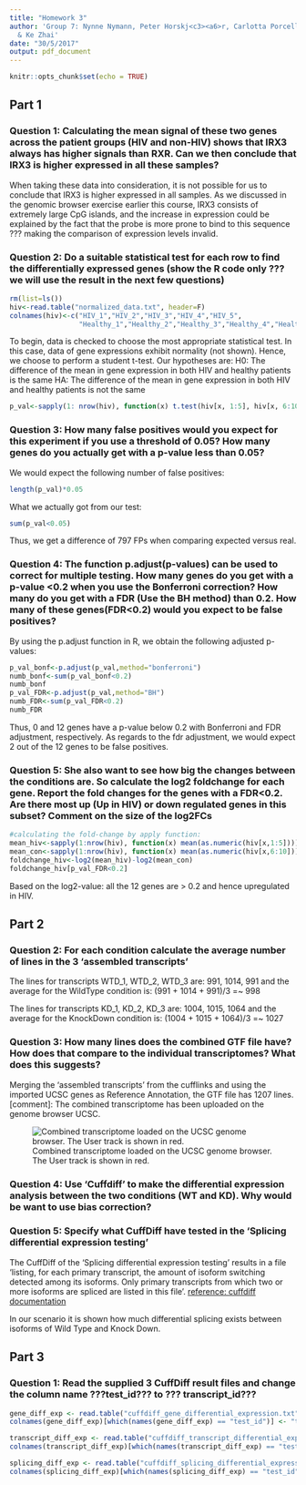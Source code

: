 ```yaml
---
title: "Homework 3"
author: 'Group 7: Nynne Nymann, Peter Horskj<c3><a6>r, Carlotta Porcelli, Max Tomlinson
  & Ke Zhai'
date: "30/5/2017"
output: pdf_document
---
```


```r
knitr::opts_chunk$set(echo = TRUE)
```
## Part 1
### Question 1: Calculating the mean signal of these two genes across the patient groups (HIV and non-HIV) shows that IRX3 always has higher signals than RXR. Can we then conclude that IRX3 is higher expressed in all these samples?

When taking these data into consideration, it is not possible for us to conclude that IRX3 is higher expressed in all samples. As we discussed in the genomic browser exercise earlier this course, IRX3 consists of extremely large CpG islands, and the increase in expression could be explained by the fact that the probe is more prone to bind to this sequence ??? making the comparison of expression levels invalid. 

### Question 2: Do a suitable statistical test for each row to find the differentially expressed genes (show the R code only ??? we will use the result in the next few questions)

```r
rm(list=ls())
hiv<-read.table("normalized_data.txt", header=F)
colnames(hiv)<-c("HIV_1","HIV_2","HIV_3","HIV_4","HIV_5",
                 "Healthy_1","Healthy_2","Healthy_3","Healthy_4","Healthy_5")
```

To begin, data is checked to choose the most appropriate statistical test. In this case, data of gene expressions exhibit normality (not shown). Hence, we choose to perform a student t-test. Our hypotheses are:
H0:  The difference of the mean in gene expression in both HIV and healthy patients is the same
HA:  The difference of the mean in gene expression in both HIV and healthy patients is not the same
```r
p_val<-sapply(1: nrow(hiv), function(x) t.test(hiv[x, 1:5], hiv[x, 6:10])$p.value)

```
### Question 3: How many false positives would you expect for this experiment if you use a threshold of 0.05? How many genes do you actually get with a p-value less than 0.05? 

We would expect the following number of false positives: 
```r
length(p_val)*0.05
```

What we actually got from our test:
```r
sum(p_val<0.05)
```

Thus, we get a difference of 797 FPs when comparing expected versus real.

### Question 4: The function p.adjust(p-values) can be used to correct for multiple testing. How many genes do you get with a p-value <0.2 when you use the Bonferroni correction? How many do you get with a FDR (Use the BH method) than 0.2. How many of these genes(FDR<0.2) would you expect to be false positives?
By using the p.adjust function in R, we obtain the following adjusted p-values:
```r
p_val_bonf<-p.adjust(p_val,method="bonferroni")
numb_bonf<-sum(p_val_bonf<0.2)
numb_bonf
p_val_FDR<-p.adjust(p_val,method="BH")
numb_FDR<-sum(p_val_FDR<0.2)
numb_FDR
```

Thus, 0 and 12 genes have a p-value below 0.2 with Bonferroni and FDR adjustment, respectively. 
As regards to the fdr adjustment, we would expect 2 out of the 12 genes to be false positives. 

### Question 5: She also want to see how big the changes between the conditions are. So calculate the log2 foldchange for each gene. Report the fold changes for the genes with a FDR<0.2. Are there most up (Up in HIV) or down regulated genes in this subset? Comment on the size of the log2FCs
```r
#calculating the fold-change by apply function:
mean_hiv<-sapply(1:nrow(hiv), function(x) mean(as.numeric(hiv[x,1:5])))
mean_con<-sapply(1:nrow(hiv), function(x) mean(as.numeric(hiv[x,6:10])))
foldchange_hiv<-log2(mean_hiv)-log2(mean_con)
foldchange_hiv[p_val_FDR<0.2]
```

Based on the log2-value: all the 12 genes are > 0.2 and hence upregulated in HIV. 

## Part 2
### Question 2: For each condition calculate the average number of lines in the 3 'assembled transcripts'
The lines for transcripts WTD_1, WTD_2, WTD_3 are:  991, 1014, 991 and the average for the WildType condition is: (991 + 1014 + 991)/3 =~ 998

The lines for transcripts KD_1, KD_2, KD_3 are: 1004, 1015, 1064 and the average for the KnockDown condition is: (1004 + 1015 + 1064)/3 =~ 1027

### Question 3: How many lines does the combined GTF file have? How does that compare to the individual transcriptomes? What does this suggests?

Merging the 'assembled transcripts' from the cufflinks and using the imported UCSC genes as Reference Annotation, the GTF file has 1207 lines. 
[comment]: <add something here>
The combined transcriptome has been uploaded on the genome browser UCSC.

![Combined transcriptome loaded on the UCSC genome browser. The User track is shown in red.](screenshot.png)

### Question 4: Use 'Cuffdiff' to make the differential expression analysis between the two conditions (WT and KD). Why would be want to use bias correction?

### Question 5: Specify what CuffDiff have tested in the 'Splicing differential expression testing'
The CuffDiff of the 'Splicing differential expression testing' results in a file 'listing, for each primary transcript, the amount of isoform switching detected among its isoforms. Only primary transcripts from which two or more isoforms are spliced are listed in this file'. [reference: cuffdiff documentation](http://cole-trapnell-lab.github.io/cufflinks/cuffdiff/#differential-splicing-tests---splicingdiff)

In our scenario it is shown how much differential splicing exists between isoforms of Wild Type and Knock Down. 

## Part 3
### Question 1: Read the supplied 3 CuffDiff result files and change the column name ???test_id??? to ??? transcript_id???
```r
gene_diff_exp <- read.table("cuffdiff_gene_differential_expression.txt", header = T)
colnames(gene_diff_exp)[which(names(gene_diff_exp) == "test_id")] <- "transcript_id"

transcript_diff_exp <- read.table("cuffdiff_transcript_differential_expression.txt", header = T)
colnames(transcript_diff_exp)[which(names(transcript_diff_exp) == "test_id")] <- "transcript_id"

splicing_diff_exp <- read.table("cuffdiff_splicing_differential_expression.txt", header = T)
colnames(splicing_diff_exp)[which(names(splicing_diff_exp) == "test_id")] <- "transcript_id"

```

